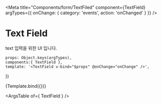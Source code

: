 
<Meta
    title="Components/form/TextFiled"
    component={TextField}
    argTypes={{
        onChange: { 
            category: 'events',
            action: 'onChanged'
        }
    }}
/>

# Text Field

text 입력을 위한 UI 입니다.

    props: Object.keys(argTypes),
    components:{ TextField },
    template: '<TextField v-bind="$props" @onChange="onChange" />',
})

<Canvas>
    <Story name='Primary' height='100px' args={{ id: 'my-text', label: 'this is label' }}>
        {Template.bind({})}
    </Story>
</Canvas>

<ArgsTable of={ TextField } />